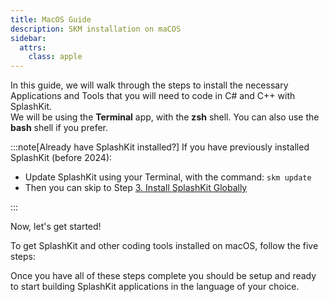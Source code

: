 ```yaml
---
title: MacOS Guide
description: SKM installation on maCOS
sidebar:
  attrs:
    class: apple
---
```

In this guide, we will walk through the steps to install the necessary Applications and Tools that you will need to code in C# and C++ with SplashKit.  
We will be using the **Terminal** app, with the **zsh** shell. You can also use the **bash** shell if you prefer.

:::note[Already have SplashKit installed?]
If you have previously installed SplashKit (before 2024):

- Update SplashKit using your Terminal, with the command: `skm update`
- Then you can skip to Step [3. Install SplashKit Globally](#3-install-splashkit-globally)

:::

Now, let's get started!

To get SplashKit and other coding tools installed on macOS, follow the five steps:


<CardGrid>
  <LinkCard
    title="Install Xcode Command Line Tools"
    description="Step 1"
    href="/installation/macos/step-1/"
  />
  <LinkCard
    title="Install SplashKit SDK"
    description="Step 2"
    href="/installation/macos/step-2/"
  />
  <LinkCard
    title="Install SplashKit Globally"
    description="Step 3"
    href="/installation/macos/step-3/"
  />
  <LinkCard
    title="Install Visual Studio Code"
    description="Step 4"
    href="/installation/macos/step-4/"
  />
  <LinkCard
    title="Install Language Specific Tools"
    description="Step 5"
    href="/installation/macos/step-5/"
  />
</CardGrid>

Once you have all of these steps complete you should be setup and ready to
start building SplashKit applications in the language of your choice.


